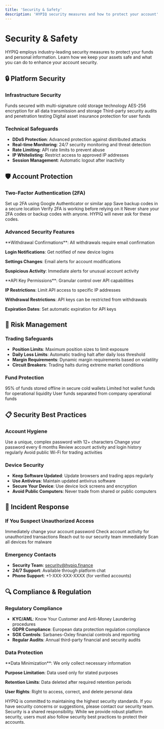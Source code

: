 ```yaml
---
title: 'Security & Safety'
description: 'HYPIQ security measures and how to protect your account'
---
```


# Security & Safety

HYPIQ employs industry-leading security measures to protect your funds and personal information. Learn how we keep your assets safe and what you can do to enhance your account security.

## 🔒 Platform Security

### Infrastructure Security
<CardGroup cols={2}>
  <Card title="Multi-Signature Wallets" icon="key">
    Funds secured with multi-signature cold storage technology
  </Card>
  <Card title="Bank-Grade Encryption" icon="lock">
    AES-256 encryption for all data transmission and storage
  </Card>
  <Card title="Regular Audits" icon="search">
    Third-party security audits and penetration testing
  </Card>
  <Card title="Insurance Coverage" icon="shield">
    Digital asset insurance protection for user funds
  </Card>
</CardGroup>

### Technical Safeguards
- **DDoS Protection**: Advanced protection against distributed attacks
- **Real-time Monitoring**: 24/7 security monitoring and threat detection
- **Rate Limiting**: API rate limits to prevent abuse
- **IP Whitelisting**: Restrict access to approved IP addresses
- **Session Management**: Automatic logout after inactivity

## 🛡️ Account Protection

### Two-Factor Authentication (2FA)
<Steps>
  <Step title="Enable 2FA" icon="smartphone">
    Set up 2FA using Google Authenticator or similar app
  </Step>
  <Step title="Backup Codes" icon="copy">
    Save backup codes in a secure location
  </Step>
  <Step title="Test Login" icon="check">
    Verify 2FA is working before relying on it
  </Step>
</Steps>

<Warning>
  Never share your 2FA codes or backup codes with anyone. HYPIQ will never ask for these codes.
</Warning>

### Advanced Security Features
<Accordion title="Email Confirmations">
  **Withdrawal Confirmations**: All withdrawals require email confirmation
  
  **Login Notifications**: Get notified of new device logins
  
  **Settings Changes**: Email alerts for account modifications
  
  **Suspicious Activity**: Immediate alerts for unusual account activity
</Accordion>

<Accordion title="API Security">
  **API Key Permissions**: Granular control over API capabilities
  
  **IP Restrictions**: Limit API access to specific IP addresses
  
  **Withdrawal Restrictions**: API keys can be restricted from withdrawals
  
  **Expiration Dates**: Set automatic expiration for API keys
</Accordion>

## 🚨 Risk Management

### Trading Safeguards
- **Position Limits**: Maximum position sizes to limit exposure
- **Daily Loss Limits**: Automatic trading halt after daily loss threshold
- **Margin Requirements**: Dynamic margin requirements based on volatility
- **Circuit Breakers**: Trading halts during extreme market conditions

### Fund Protection
<CardGroup cols={3}>
  <Card title="Cold Storage" icon="snowflake">
    95% of funds stored offline in secure cold wallets
  </Card>
  <Card title="Hot Wallet Limits" icon="thermometer">
    Limited hot wallet funds for operational liquidity
  </Card>
  <Card title="Segregated Accounts" icon="layers">
    User funds separated from company operational funds
  </Card>
</CardGroup>

## 📋 Security Best Practices

### Account Hygiene
<Steps>
  <Step title="Strong Password">
    Use a unique, complex password with 12+ characters
  </Step>
  <Step title="Regular Updates">
    Change your password every 6 months
  </Step>
  <Step title="Monitor Activity">
    Review account activity and login history regularly
  </Step>
  <Step title="Secure Network">
    Avoid public Wi-Fi for trading activities
  </Step>
</Steps>

### Device Security
- **Keep Software Updated**: Update browsers and trading apps regularly
- **Use Antivirus**: Maintain updated antivirus software
- **Secure Your Device**: Use device lock screens and encryption
- **Avoid Public Computers**: Never trade from shared or public computers

## 🚨 Incident Response

### If You Suspect Unauthorized Access
<Steps>
  <Step title="Change Password" icon="key">
    Immediately change your account password
  </Step>
  <Step title="Review Activity" icon="eye">
    Check account activity for unauthorized transactions
  </Step>
  <Step title="Contact Support" icon="phone">
    Reach out to our security team immediately
  </Step>
  <Step title="Secure Devices" icon="laptop">
    Scan all devices for malware
  </Step>
</Steps>

### Emergency Contacts
- **Security Team**: security@hypiq.finance
- **24/7 Support**: Available through platform chat
- **Phone Support**: +1-XXX-XXX-XXXX (for verified accounts)

## 🔍 Compliance & Regulation

### Regulatory Compliance
- **KYC/AML**: Know Your Customer and Anti-Money Laundering procedures
- **GDPR Compliance**: European data protection regulation compliance
- **SOX Controls**: Sarbanes-Oxley financial controls and reporting
- **Regular Audits**: Annual third-party financial and security audits

### Data Protection
<Accordion title="Privacy Policy">
  **Data Minimization**: We only collect necessary information
  
  **Purpose Limitation**: Data used only for stated purposes
  
  **Retention Limits**: Data deleted after required retention periods
  
  **User Rights**: Right to access, correct, and delete personal data
</Accordion>

<Info>
  HYPIQ is committed to maintaining the highest security standards. If you have security concerns or suggestions, please contact our security team.
</Info>

<Note>
  Security is a shared responsibility. While we provide robust platform security, users must also follow security best practices to protect their accounts.
</Note>